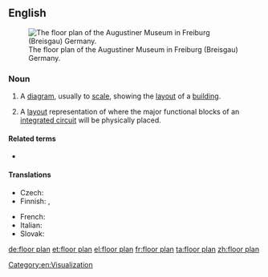 ==English==
{{wikipedia}}
[[Image:Floorplan Augustinermuseum freiburg.png|thumb|right|The floor plan of the Augustiner Museum in Freiburg (Breisgau) Germany.]]

===Noun===
{{en-noun|head=[[floor]] [[plan]]}}

# {{lb|en|architecture}} A [[diagram]], usually to [[scale]], showing the [[layout]] of a [[building]].
# {{lb|en|electronics}} A [[layout]] representation of where the major functional blocks of an [[integrated circuit]] will be physically placed.

====Related terms====
* {{l|en|floorplanning}}

====Translations====
{{trans-top|diagram}}
* Czech: {{t|cs|půdorys|m}}
* Finnish: {{t|fi|pohjapiirros}}, {{t|fi|pohjapiirustus}}
{{trans-mid}}
* French: {{t|fr|plan de niveau|m}}
* Italian: {{t+|it|pianta|f}}
* Slovak: {{t|sk|pôdorys|m}}
{{trans-bottom}}

[[Category:en:Visualization]]

[[de:floor plan]]
[[et:floor plan]]
[[el:floor plan]]
[[fr:floor plan]]
[[ta:floor plan]]
[[zh:floor plan]]